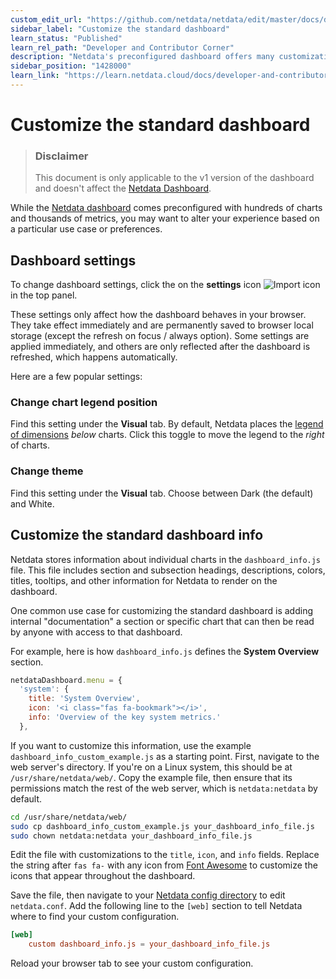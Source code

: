 ```yaml
---
custom_edit_url: "https://github.com/netdata/netdata/edit/master/docs/dashboard/customize.md"
sidebar_label: "Customize the standard dashboard"
learn_status: "Published"
learn_rel_path: "Developer and Contributor Corner"
description: "Netdata's preconfigured dashboard offers many customization options, such as choosing when charts are updated, your preferred theme, and custom text to document processes, and more."
sidebar_position: "1428000"
learn_link: "https://learn.netdata.cloud/docs/developer-and-contributor-corner/customize-the-standard-dashboard"
---
```


# Customize the standard dashboard

> ### Disclaimer
>
> This document is only applicable to the v1 version of the dashboard and doesn't affect the [Netdata Dashboard](/docs/dashboards-and-charts).

While the [Netdata dashboard](https://github.com/netdata/netdata/blob/master/src/web/gui/README.md) comes preconfigured with hundreds of charts and
thousands of metrics, you may want to alter your experience based on a particular use case or preferences.

## Dashboard settings

To change dashboard settings, click the on the **settings** icon 
![Import icon](https://raw.githubusercontent.com/netdata/netdata-ui/98e31799c1ec0983f433537ff16d2ac2b0d994aa/src/components/icon/assets/gear.svg)
in the top panel.

These settings only affect how the dashboard behaves in your browser. They take effect immediately and are permanently
saved to browser local storage (except the refresh on focus / always option). Some settings are applied immediately, and
others are only reflected after the dashboard is refreshed, which happens automatically.

Here are a few popular settings:

### Change chart legend position

Find this setting under the **Visual** tab. By default, Netdata places the 
[legend of dimensions](https://github.com/netdata/netdata/blob/master/docs/dashboard/dimensions-contexts-families.md#dimension) _below_ charts. 
Click this toggle to move the legend to the _right_ of charts.


### Change theme

Find this setting under the **Visual** tab. Choose between Dark (the default) and White.

## Customize the standard dashboard info

Netdata stores information about individual charts in the `dashboard_info.js` file. This file includes section and
subsection headings, descriptions, colors, titles, tooltips, and other information for Netdata to render on the
dashboard.

One common use case for customizing the standard dashboard is adding internal "documentation" a section or specific
chart that can then be read by anyone with access to that dashboard.

For example, here is how `dashboard_info.js` defines the **System Overview** section.

```javascript
netdataDashboard.menu = {
  'system': {
    title: 'System Overview',
    icon: '<i class="fas fa-bookmark"></i>',
    info: 'Overview of the key system metrics.'
  },
```

If you want to customize this information, use the example `dashboard_info_custom_example.js` as a starting point.
First, navigate to the web server's directory. If you're on a Linux system, this should be at `/usr/share/netdata/web/`.
Copy the example file, then ensure that its permissions match the rest of the web server, which is `netdata:netdata` by
default.

```bash
cd /usr/share/netdata/web/
sudo cp dashboard_info_custom_example.js your_dashboard_info_file.js
sudo chown netdata:netdata your_dashboard_info_file.js
```

Edit the file with customizations to the `title`, `icon`, and `info` fields. Replace the string after `fas fa-` with any
icon from [Font Awesome](https://fontawesome.com/cheatsheet) to customize the icons that appear throughout the
dashboard.

Save the file, then navigate to your [Netdata config directory](https://github.com/netdata/netdata/blob/master/docs/configure/nodes.md) to edit `netdata.conf`. Add
the following line to the `[web]` section to tell Netdata where to find your custom configuration.

```conf
[web]
    custom dashboard_info.js = your_dashboard_info_file.js
```

Reload your browser tab to see your custom configuration.
